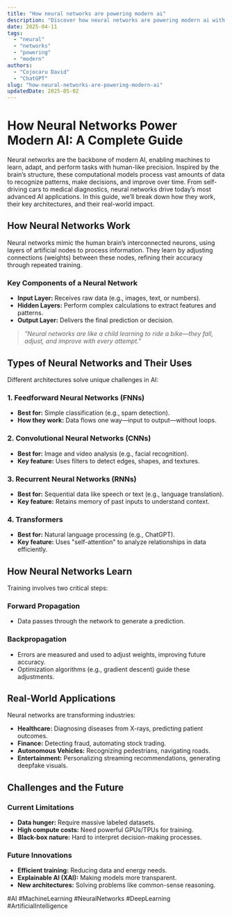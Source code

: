 ```yaml
---
title: "How neural networks are powering modern ai"
description: "Discover how neural networks are powering modern ai with this in-depth guide, providing actionable insights and practical tips to boost your knowledge and results."
date: 2025-04-11
tags:
  - "neural"
  - "networks"
  - "powering"
  - "modern"
authors:
  - "Cojocaru David"
  - "ChatGPT"
slug: "how-neural-networks-are-powering-modern-ai"
updatedDate: 2025-05-02
---
```


# How Neural Networks Power Modern AI: A Complete Guide  

Neural networks are the backbone of modern AI, enabling machines to learn, adapt, and perform tasks with human-like precision. Inspired by the brain’s structure, these computational models process vast amounts of data to recognize patterns, make decisions, and improve over time. From self-driving cars to medical diagnostics, neural networks drive today’s most advanced AI applications. In this guide, we’ll break down how they work, their key architectures, and their real-world impact.  

## How Neural Networks Work  

Neural networks mimic the human brain’s interconnected neurons, using layers of artificial nodes to process information. They learn by adjusting connections (weights) between these nodes, refining their accuracy through repeated training.  

### Key Components of a Neural Network  

- **Input Layer:** Receives raw data (e.g., images, text, or numbers).  
- **Hidden Layers:** Perform complex calculations to extract features and patterns.  
- **Output Layer:** Delivers the final prediction or decision.  

> *"Neural networks are like a child learning to ride a bike—they fall, adjust, and improve with every attempt."*  

## Types of Neural Networks and Their Uses  

Different architectures solve unique challenges in AI:  

### 1. Feedforward Neural Networks (FNNs)  
- **Best for:** Simple classification (e.g., spam detection).  
- **How they work:** Data flows one way—input to output—without loops.  

### 2. Convolutional Neural Networks (CNNs)  
- **Best for:** Image and video analysis (e.g., facial recognition).  
- **Key feature:** Uses filters to detect edges, shapes, and textures.  

### 3. Recurrent Neural Networks (RNNs)  
- **Best for:** Sequential data like speech or text (e.g., language translation).  
- **Key feature:** Retains memory of past inputs to understand context.  

### 4. Transformers  
- **Best for:** Natural language processing (e.g., ChatGPT).  
- **Key feature:** Uses "self-attention" to analyze relationships in data efficiently.  

## How Neural Networks Learn  

Training involves two critical steps:  

### Forward Propagation  
- Data passes through the network to generate a prediction.  

### Backpropagation  
- Errors are measured and used to adjust weights, improving future accuracy.  
- Optimization algorithms (e.g., gradient descent) guide these adjustments.  

## Real-World Applications  

Neural networks are transforming industries:  

- **Healthcare:** Diagnosing diseases from X-rays, predicting patient outcomes.  
- **Finance:** Detecting fraud, automating stock trading.  
- **Autonomous Vehicles:** Recognizing pedestrians, navigating roads.  
- **Entertainment:** Personalizing streaming recommendations, generating deepfake visuals.  

## Challenges and the Future  

### Current Limitations  
- **Data hunger:** Require massive labeled datasets.  
- **High compute costs:** Need powerful GPUs/TPUs for training.  
- **Black-box nature:** Hard to interpret decision-making processes.  

### Future Innovations  
- **Efficient training:** Reducing data and energy needs.  
- **Explainable AI (XAI):** Making models more transparent.  
- **New architectures:** Solving problems like common-sense reasoning.  

#AI #MachineLearning #NeuralNetworks #DeepLearning #ArtificialIntelligence
